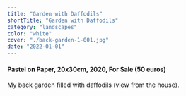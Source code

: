 ```yaml
---
title: "Garden with Daffodils"
shortTitle: "Garden with Daffodils"
category: "landscapes"
color: "white"
cover: "./back-garden-1-001.jpg"
date: "2022-01-01"
---
```

    
#### Pastel on Paper, 20x30cm, 2020, For Sale (50 euros)
    
My back garden filled with daffodils (view from the house).